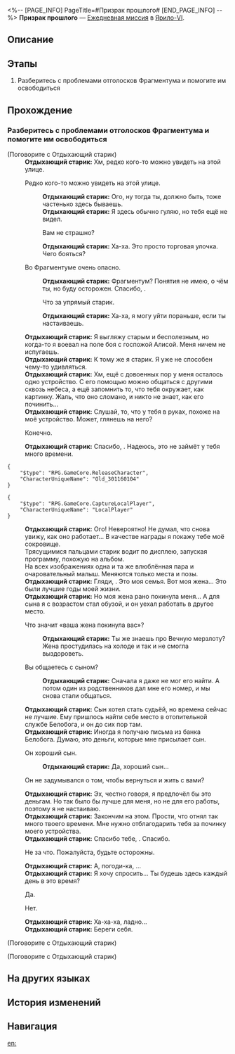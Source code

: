 <%-- [PAGE_INFO]
PageTitle=#Призрак прошлого#
[END_PAGE_INFO] --%>
{{Дополнить|Диалоги.}}
{{Миссия Инфобокс
|id              = 3011601
|Название        = 
|Изображение     = Миссия Призрак прошлого.png
|Тип             = Ежедневная миссия
|Событие         = 
|Глава           = 
|Условия         = 
|Персонажи       = Отдыхающий старик; Первопроходец
|СтартЛокация    = [[Ярило-VI]] — [[Сточный проход]]
|Мир             = Ярило-VI
|Предыдущая      = 
|Следующая       = 
|Награды         = Кредиты*5 000
}}
'''Призрак прошлого''' — [[Ежедневная миссия]] в [[Ярило-VI]].

==Описание==
{{Описание|<!--официальное описание из Перекрёстка судеб-->}}

==Этапы==
# Разберитесь с проблемами отголосков Фрагментума и помогите им освободиться

==Прохождение==
{{Дополнить}}

===Разберитесь с проблемами отголосков Фрагментума и помогите им освободиться===
{{Описание миссии|тип=Ежедневная миссия|локация=Сточный проход|Среброгривые Стражи наткнулись на отголоски Фрагментума. Они не смогли их освободить, поскольку прижизненные желания призраков не были исполнены. Нужно им помочь.<br />Похоже, ленивый старик хочет починить смартфон...}}
{{Диалог Начало}}

;(Поговорите с Отдыхающий старик)
:'''Отдыхающий старик:''' Хм, редко кого-то можно увидеть на этой улице.
:{{Диалог|Стрелка}} Редко кого-то можно увидеть на этой улице.
::'''Отдыхающий старик:''' Ого, ну тогда ты, должно быть, тоже частенько здесь бываешь.
::'''Отдыхающий старик:''' Я здесь обычно гуляю, но тебя ещё не видел.
::{{Диалог|Стрелка}} Вам не страшно?
::'''Отдыхающий старик:''' Ха-ха. Это просто торговая улочка. Чего бояться?
:{{Диалог|Стрелка}} Во Фрагментуме очень опасно.
::'''Отдыхающий старик:''' Фрагментум? Понятия не имею, о чём ты, но буду осторожен. Спасибо, {{MC|ж=девочка|м=юноша}}.
::{{Диалог|Стрелка}} Что за упрямый старик.
::'''Отдыхающий старик:''' Ха-ха, я могу уйти пораньше, если ты настаиваешь.
:'''Отдыхающий старик:''' Я выгляжу старым и бесполезным, но когда-то я воевал на поле боя с госпожой Алисой. Меня ничем не испугаешь.
:'''Отдыхающий старик:''' К тому же я старик. Я уже не способен чему-то удивляться.
:'''Отдыхающий старик:''' Хм, ещё с довоенных пор у меня осталось одно устройство. С его помощью можно общаться с другими сквозь небеса, а ещё запомнить то, что тебя окружает, как картинку. Жаль, что оно сломано, и никто не знает, как его починить...
:'''Отдыхающий старик:''' Слушай, то, что у тебя в руках, похоже на моё устройство. Может, глянешь на него?
:{{Диалог|Стрелка}} Конечно.
:'''Отдыхающий старик:''' Спасибо, {{MC|ж=девочка|м=юноша}}. Надеюсь, это не займёт у тебя много времени.
<pre>{
	"$type": "RPG.GameCore.ReleaseCharacter",
	"CharacterUniqueName": "Old_301160104"
}</pre>
<pre>{
	"$type": "RPG.GameCore.CaptureLocalPlayer",
	"CharacterUniqueName": "LocalPlayer"
}</pre>
:'''Отдыхающий старик:''' Ого! Невероятно! Не думал, что снова увижу, как оно работает... В качестве награды я покажу тебе моё сокровище.
:Трясущимися пальцами старик водит по дисплею, запуская программу, похожую на альбом.
:На всех изображениях одна и та же влюблённая пара и очаровательный малыш. Меняются только места и позы.
:'''Отдыхающий старик:''' Гляди, {{MC|ж=девочка|м=юноша}}. Это моя семья. Вот моя жена... Это были лучшие годы моей жизни.
:'''Отдыхающий старик:''' Но моя жена рано покинула меня... А для сына я с возрастом стал обузой, и он уехал работать в другое место.
:{{Диалог|Стрелка}} Что значит «ваша жена покинула вас»?
::'''Отдыхающий старик:''' Ты же знаешь про Вечную мерзлоту? Жена простудилась на холоде и так и не смогла выздороветь.
:{{Диалог|Стрелка}} Вы общаетесь с сыном?
::'''Отдыхающий старик:''' Сначала я даже не мог его найти. А потом один из родственников дал мне его номер, и мы снова стали общаться.
:'''Отдыхающий старик:''' Сын хотел стать судьёй, но времена сейчас не лучшие. Ему пришлось найти себе место в отопительной службе Белобога, и он до сих пор там.
:'''Отдыхающий старик:''' Иногда я получаю письма из банка Белобога. Думаю, это деньги, которые мне присылает сын.
:{{Диалог|Стрелка}} Он хороший сын.
::'''Отдыхающий старик:''' Да, хороший сын...
:{{Диалог|Стрелка}} Он не задумывался о том, чтобы вернуться и жить с вами?
:'''Отдыхающий старик:''' Эх, честно говоря, я предпочёл бы это деньгам. Но так было бы лучше для меня, но не для его работы, поэтому я не настаиваю.
:'''Отдыхающий старик:''' Закончим на этом. Прости, что отнял так много твоего времени. Мне нужно отблагодарить тебя за починку моего устройства.
:'''Отдыхающий старик:''' Спасибо тебе, {{MC|ж=девочка|м=юноша}}. Спасибо.
:{{Диалог|Стрелка}} Не за что. Пожалуйста, будьте осторожны.
:'''Отдыхающий старик:''' А, погоди-ка, {{MC|ж=девочка|м=юноша}}...
:'''Отдыхающий старик:''' Я хочу спросить... Ты будешь здесь каждый день в это время?
:{{Диалог|Стрелка}} Да.
:{{Диалог|Стрелка}} Нет.
:'''Отдыхающий старик:''' Ха-ха-ха, ладно...
:'''Отдыхающий старик:''' Береги себя.
:{{Чёрный экран|Вы поворачиваетесь, чтобы уйти, и хотите украдкой взглянуть на старика в последний раз, но он уже испарился.}}

;(Поговорите с Отдыхающий старик)


;(Поговорите с Отдыхающий старик)

{{Диалог Конец}}

==На других языках==
{{На других языках
|en   = Ghost of the Past
|zhs  = 过去之灵
|zht  = 過去之靈
|ja   = 過去の霊
|ko   = 과거의 영혼
|es   = Un fantasma del pasado
|fr   = Fantôme du passé
|ru   = Призрак прошлого
|th   = วิญญาณจากอดีต
|vi   = Linh Hồn Xưa Cũ
|de   = Geist aus der Vergangenheit
|id   = Hantu dari Masa Lalu
|pt   = Fantasma do Passado
}}

==История изменений==
{{История изменений|3.5}}

==Навигация==
{{Ежедневная миссия Навбокс|Глава }}

[[en:]]
